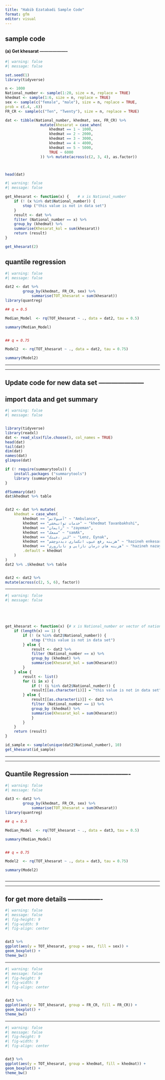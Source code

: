 ```yaml
---
title: "Habib Ezatabadi Sample Code"
format: gfm
editor: visual
---
```



## sample code 


#### (a) Get khesarat --------------------


```r
#| warning: false
#| message: false

set.seed(1)
library(tidyverse)

n <- 1000
National_number <- sample(1:20, size = n, replace = TRUE)
khedmat <- sample(1:6, size = n, replace = TRUE)
sex <- sample(c("female", "male"), size = n, replace = TRUE, 
prob = c(.4, .6))
FR_CR <- sample(c("Ten", "Twenty"), size = n, replace = TRUE)

dat <- tibble(National_number, khedmat, sex, FR_CR) %>%
                mutate(khesarat = case_when(
                    khedmat == 1 ~ 1000, 
                    khedmat == 2 ~ 2000, 
                    khedmat == 3 ~ 3000, 
                    khedmat == 4 ~ 4000,
                    khedmat == 5 ~ 5000, 
                    TRUE ~ 6000 
                )) %>% mutate(across(c(2, 3, 4), as.factor))



head(dat)
```


```r
#| warning: false
#| message: false

get_khesarat <- function(x) {    # x is National_number
    if (! (x %in% dat$National_number)) {
        stop ("this value is not in data set")
    }
    result <- dat %>%
    filter (National_number == x) %>%
    group_by (khedmat) %>%
    summarise(Khesarat_kol = sum(khesarat))
    return (result)
}

get_khesarat(2)
```



## quantile regression 


```r
#| warning: false
#| message: false

dat2 <- dat %>% 
        group_by(khedmat, FR_CR, sex) %>%
            summarise(TOT_khesarat = sum(khesarat))
library(quantreg)

## q = 0.5 

Median_Model  <- rq(TOT_khesarat ~ ., data = dat2, tau = 0.5)

summary(Median_Model)


## q = 0.75

Model2  <- rq(TOT_khesarat ~ ., data = dat2, tau = 0.75)

summary(Model2)
```


***
***



## Update code for new data set ---------------------



## import data and get summary 
```r
#| warning: false
#| message: false


library(tidyverse)
library(readxl)
dat <- read_xlsx(file.choose(), col_names = TRUE)
head(dat)
tail(dat)
dim(dat)
names(dat)
glimpse(dat)

if (! require(summarytools)) {
    install.packages ("summarytools")
    library (summarytools)
}

dfSummary(dat)
dat$khedmat %>% table


dat2 <- dat %>% mutate(
    khedmat = case_when(
        khedmat == "آمبولانس" ~ "Ambulance", 
        khedmat == "خدمات توانبخشي" ~ "khedmat Tavanbakhshi", 
        khedmat == "زايمان" ~ "zayeman", 
        khedmat == "سمعک" ~ "samAk", 
        khedmat == "لنز ،عينک" ~ "Lenz, Eynak", 
        khedmat == "هزينه رفع عيوب انکساري ديددوچشم" ~ "hazineh enkesari ...",
        khedmat == "هزينه هاي درمان نازایي و ناباروري" ~ "hazineh nazayi , ...", 
        .default = khedmat 
    )
)
dat2 %>% .$khedmat %>% table


dat2 <- dat2 %>%
mutate(across(c(2, 5, 6), factor)) 
```

***


```r
#| warning: false
#| message: false





get_khesarat <- function(x) {# x is National_number or vector of national number
    if (length(x) == 1) {
        if (! (x %in% dat2$National_number)) {
            stop ("this value is not in data set")
        } else {
            result <- dat2 %>%
            filter (National_number == x) %>%
            group_by (khedmat) %>%
            summarise(Khesarat_kol = sum(Khesarat))
        }
    } else {
        result <- list()
        for (i in x) {
            if (! (i %in% dat2$National_number)) {
            result[[as.character(i)]] = "this value is not in data set"
        } else {
            result[[as.character(i)]] <- dat2 %>%
            filter (National_number == i) %>%
            group_by (khedmat) %>%
            summarise(Khesarat_kol = sum(Khesarat))
            }
        }
    }
    return (result)
}

id_sample <- sample(unique(dat2$National_number), 10)
get_khesarat(id_sample)

```

***
***


## Quantile Regression ----------------------------


```r
#| warning: false
#| message: false

dat3 <- dat2 %>% 
        group_by(khedmat, FR_CR, sex) %>%
            summarise(TOT_khesarat = sum(Khesarat))
library(quantreg)

## q = 0.5 

Median_Model  <- rq(TOT_khesarat ~ ., data = dat3, tau = 0.5)

summary(Median_Model)


## q = 0.75

Model2  <- rq(TOT_khesarat ~ ., data = dat3, tau = 0.75)

summary(Model2)



```


***
***


## for get more details  ----------------


```r
#| warning: false
#| message: false
#| fig-height: 9
#| fig-width: 9
#| fig-align: center


dat3 %>%
ggplot(aes(y = TOT_khesarat, group = sex, fill = sex)) + 
geom_boxplot() + 
theme_bw()

```

***


```r
#| warning: false
#| message: false
#| fig-height: 9
#| fig-width: 9
#| fig-align: center


dat3 %>%
ggplot(aes(y = TOT_khesarat, group = FR_CR, fill = FR_CR)) + 
geom_boxplot() + 
theme_bw()

```


***


```r
#| warning: false
#| message: false
#| fig-height: 9
#| fig-width: 9
#| fig-align: center


dat3 %>%
ggplot(aes(y = TOT_khesarat, group = khedmat, fill = khedmat)) + 
geom_boxplot() + 
theme_bw()

```